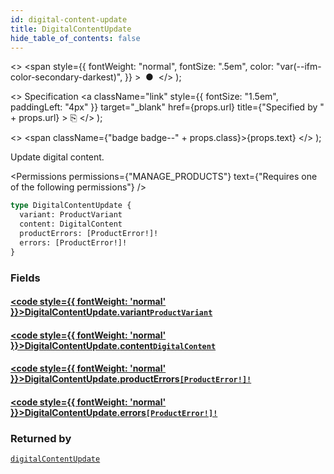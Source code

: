 ```yaml
---
id: digital-content-update
title: DigitalContentUpdate
hide_table_of_contents: false
---
```


  <>
    <span
      style={{
        fontWeight: "normal",
        fontSize: ".5em",
        color: "var(--ifm-color-secondary-darkest)",
      }}
    >
      &nbsp;●&nbsp;
    </span>
  </>
);

  <>
    Specification
    <a
      className="link"
      style={{ fontSize: "1.5em", paddingLeft: "4px" }}
      target="\_blank"
      href={props.url}
      title={"Specified by " + props.url}
    >
      ⎘
    </a>
  </>
);

  <>
    <span className={"badge badge--" + props.class}>{props.text}</span>
  </>
);

Update digital content.

<Permissions
  permissions={"MANAGE_PRODUCTS"}
  text={"Requires one of the following permissions"}
/>

```graphql
type DigitalContentUpdate {
  variant: ProductVariant
  content: DigitalContent
  productErrors: [ProductError!]!
  errors: [ProductError!]!
}
```

### Fields

#### [<code style={{ fontWeight: 'normal' }}>DigitalContentUpdate.<b>variant</b></code>](#)<Bullet />[`ProductVariant`](../../../api-reference/products/objects/product-variant) <Badge class="secondary" text="object"/> <Badge class="secondary" text="products"/>

>

#### [<code style={{ fontWeight: 'normal' }}>DigitalContentUpdate.<b>content</b></code>](#)<Bullet />[`DigitalContent`](../../../api-reference/miscellaneous/objects/digital-content) <Badge class="secondary" text="object"/> <Badge class="secondary" text="miscellaneous"/>

>

#### [<code style={{ fontWeight: 'normal' }}>DigitalContentUpdate.<b>productErrors</b></code>](#)<Bullet />[`[ProductError!]!`](../../../api-reference/products/objects/product-error) <Badge class="secondary" text="non-null"/> <Badge class="secondary" text="object"/> <Badge class="secondary" text="products"/>

>

#### [<code style={{ fontWeight: 'normal' }}>DigitalContentUpdate.<b>errors</b></code>](#)<Bullet />[`[ProductError!]!`](../../../api-reference/products/objects/product-error) <Badge class="secondary" text="non-null"/> <Badge class="secondary" text="object"/> <Badge class="secondary" text="products"/>

>

### Returned by

[`digitalContentUpdate`](../../../api-reference/products/mutations/digital-content-update) <Badge class="secondary" text="mutation"/>

